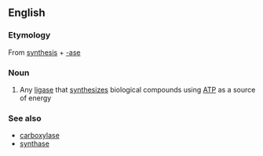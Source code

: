 ==English==

===Etymology===
From [[synthesis]] + [[-ase]]

===Noun===
{{en-noun}}

#{{enzyme}} Any [[ligase]] that [[synthesize]]s biological compounds using [[ATP]] as a source of energy

===See also===
*[[carboxylase]]
*[[synthase]]